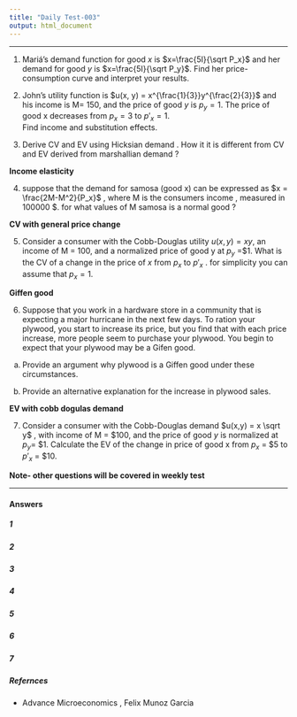 ```yaml
---
title: "Daily Test-003"
output: html_document
---
```


---


1. Mariá's demand function for good $x$ is $x=\frac{5I}{\sqrt P_x}$ and 
     her demand for good $y$ is $x=\frac{5I}{\sqrt P_y}$.
     Find her price-consumption curve and interpret your results.
     
2. John's utility function is $u(x, y) = x^{\frac{1}{3}}y^{\frac{2}{3}}$  and his income is M= $150$, and the price of good $y$ is $p_y =1$. The price of good x decreases from $p_x =3$ to $p'_x =1$.  
    Find income and substitution effects.
    
3. Derive CV and EV using Hicksian demand . How it it is different from CV and EV derived from marshallian demand ?

**Income elasticity**

4. suppose that the demand for samosa (good x) can be expressed as $x = \frac{2M-M^2}{P_x}$ , where 
    M is the consumers income , measured in 100000 $. for what values of M 
    samosa is a normal good ?
    
**CV with general price change**
    
5. Consider a consumer with the Cobb-Douglas utility $u(x, y) = xy$, an income of M = 100, and a normalized price of good y at $p_y$ =$1. What is the CV of a change in the price of $x$ from $p_x$ to $p'_x$ . for simplicity you can assume that $p_x=1$.

**Giffen good**

6. Suppose that you work in a hardware store in a community that is expecting a major hurricane in the next few days. To ration your plywood, you start to increase its price, but you find that with each price increase, more people seem to purchase your plywood. You begin to expect that your plywood may be a Gifen good.

(a) Provide an argument why plywood is a Giffen good under these circumstances.

(b) Provide an alternative explanation for the increase in plywood sales.

**EV with cobb dogulas demand**

7. Consider a consumer with the Cobb-Douglas demand $u(x,y) = x \sqrt y$ , with income of  M = $100, and the price of good $y$ is normalized at $p_y$= $1. Calculate the EV of the change in price of good x from $p_x$ = $5 to $p'_x$ = $10.


**Note- other questions will be covered in weekly test**






---

#### Answers {.tabset .tabset-fade .tabset-pills}

##### 1

##### 2

##### 3

##### 4

##### 5

##### 6

##### 7

##### Refernces

- Advance Microeconomics , Felix Munoz Garcia

